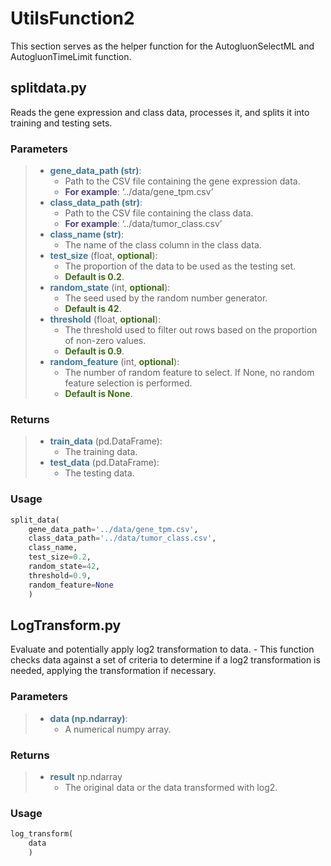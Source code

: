 # UtilsFunction2
This section serves as the helper function for the AutogluonSelectML and AutogluonTimeLimit function.

## splitdata.py
Reads the gene expression and class data, processes it, and splits it into training and testing sets.

### Parameters
>- <b style="color: #43799a;">gene_data_path (str)</b>:
>   - Path to the CSV file containing the gene expression data. 
>   - <b style="color: #54467d;">For example</b>: '../data/gene_tpm.csv'
>- <b style="color: #43799a;">class_data_path (str)</b>: 
>   - Path to the CSV file containing the class data. 
>   - <b style="color: #54467d;">For example</b>: '../data/tumor_class.csv'
>- <b style="color: #43799a;">class_name (str)</b>: 
>   - The name of the class column in the class data.
>- <b style="color: #43799a;">test_size</b> (float, <b style="color: #406e1a;">optional</b>): 
>   - The proportion of the data to be used as the testing set.
>   - <b style="color: #406e1a;">Default is 0.2</b>.
>- <b style="color: #43799a;">random_state</b> (int, <b style="color: #406e1a;">optional</b>): 
>   - The seed used by the random number generator. 
>   - <b style="color: #406e1a;">Default is 42</b>.
>- <b style="color: #43799a;">threshold</b> (float, <b style="color: #406e1a;">optional</b>): 
>   - The threshold used to filter out rows based on the proportion of non-zero values. 
>   - <b style="color: #406e1a;">Default is 0.9</b>.
>- <b style="color: #43799a;">random_feature</b> (int, <b style="color: #406e1a;">optional</b>): 
>   - The number of random feature to select. If None, no random feature selection is performed. 
>   - <b style="color: #406e1a;">Default is None</b>.

### Returns
>- <b style="color: #43799a;">train_data</b> (pd.DataFrame): 
>   - The training data.
>- <b style="color: #43799a;">test_data</b> (pd.DataFrame): 
>   - The testing data.

### Usage
```python
split_data(
    gene_data_path='../data/gene_tpm.csv', 
    class_data_path='../data/tumor_class.csv', 
    class_name, 
    test_size=0.2, 
    random_state=42, 
    threshold=0.9, 
    random_feature=None
    )
```

## LogTransform.py
Evaluate and potentially apply log2 transformation to data.
- This function checks data against a set of criteria to determine if a log2 transformation is needed, applying the transformation if necessary.

### Parameters
>- <b style="color: #43799a;">data (np.ndarray)</b>:
>   - A numerical numpy array.

### Returns
>- <b style="color: #43799a;">result</b> np.ndarray
>   - The original data or the data transformed with log2.

### Usage
```python
log_transform(
    data
    )
```